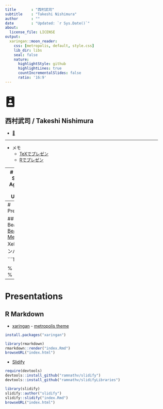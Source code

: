 ```yaml
---
title       : "西村武司"
subtitle    : "Takeshi Nishimura"
author      : ""
date        : "Updated: `r Sys.Date()`"
about:
  license_file: LICENSE
output:
  xaringan::moon_reader:
    css: [metropolis, default, style.css]
    lib_dir: libs
    seal: false
    nature:
      highlightStyle: github
      highlightLines: true
      countIncrementalSlides: false
      ratio: '16:9'
---
```

# <svg width="35px" height="35px" aria-hidden="true" focusable="false" data-prefix="fas" data-icon="id-badge" class="svg-inline--fa fa-id-badge fa-w-12" role="img" xmlns="http://www.w3.org/2000/svg" viewBox="0 0 384 512"><path fill="currentColor" d="M336 0H48C21.5 0 0 21.5 0 48v416c0 26.5 21.5 48 48 48h288c26.5 0 48-21.5 48-48V48c0-26.5-21.5-48-48-48zM144 32h96c8.8 0 16 7.2 16 16s-7.2 16-16 16h-96c-8.8 0-16-7.2-16-16s7.2-16 16-16zm48 128c35.3 0 64 28.7 64 64s-28.7 64-64 64-64-28.7-64-64 28.7-64 64-64zm112 236.8c0 10.6-10 19.2-22.4 19.2H102.4C90 416 80 407.4 80 396.8v-19.2c0-31.8 30.1-57.6 67.2-57.6h5c12.3 5.1 25.7 8 39.8 8s27.6-2.9 39.8-8h5c37.1 0 67.2 25.8 67.2 57.6v19.2z"></path></svg>
## 西村武司 / Takeshi Nishimura

- [🦖](https://sites.google.com/view/takeshinishimura/)

******
- メモ
  + [TeXでプレゼン](#3)
  + [Rでプレゼン](#4)

---
# Graduate School of Agriculture, Ehime University

```r
library(leaflet)
m <- leaflet::leaflet() %>% leaflet::addTiles()
m %>% leaflet::setView(lng = 132.7917739, lat = 33.8392094, zoom = 16) %>%
  leaflet::addPopups(lng = 132.7917739, lat = 33.8392094, popup = "Tarumi Campus, Ehime University") %>%
  leaflet::addMiniMap(position = "bottomright")
```


---
# Presentations

## LaTeX Beamer
- [Beamer](https://ctan.org/pkg/beamer)
- [Metropolis](https://github.com/matze/mtheme)
  + XeLaTeXでコンパイル

```TeX
\documentclass[unicode,11pt,xcolor={dvipsnames,svgnames},usepdftitle=false,aspectratio=169]{beamer}
% ハンドアウトの場合
%\documentclass[unicode,11pt,xcolor={dvipsnames,svgnames},usepdftitle=false,aspectratio=43,handout]{beamer}
%\usepackage{pgfpages}
%\pgfpagesuselayout{4 on 1}[a4paper,landscape]
\usetheme{metropolis}

% 日本語対応
%\usepackage{zxjatype}
\usepackage[boldfont]{xeCJK}
\setCJKmainfont{Hiragino Kaku Gothic ProN W3}
\setCJKsansfont{Hiragino Kaku Gothic ProN W3}
\setCJKmonofont{Hiragino Maru Gothic ProN W4}
\usepackage{pxrubrica}
%\usepackage{arev}% 数式フォントをArev Sansなどにすると，記号（例：※，→）が出力されない
```


---
# Presentations

## R Markdown
- [xaringan](https://github.com/yihui/xaringan) - [metropolis theme](https://github.com/pat-s/xaringan-metropolis)

```r
install.packages("xaringan")

library(rmarkdown)
rmarkdown::render("index.Rmd")
browseURL("index.html")
```

- [Slidify](https://github.com/ramnathv/slidify)

```r
require(devtools)
devtools::install_github("ramnathv/slidify")
devtools::install_github("ramnathv/slidifyLibraries")

library(slidify)
slidify::author("slidify")
slidify::slidify("index.Rmd")
browseURL("index.html")
```
